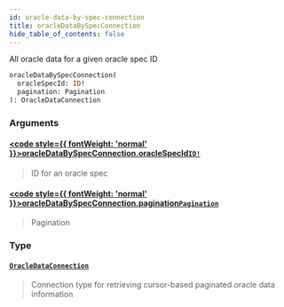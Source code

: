 ```yaml
---
id: oracle-data-by-spec-connection
title: oracleDataBySpecConnection
hide_table_of_contents: false
---
```








All oracle data for a given oracle spec ID

```graphql
oracleDataBySpecConnection(
  oracleSpecId: ID!
  pagination: Pagination
): OracleDataConnection
```


### Arguments

#### [<code style={{ fontWeight: 'normal' }}>oracleDataBySpecConnection.<b>oracleSpecId</b></code>](#)<Bullet />[`ID!`](/docs/testnet/graphql/scalars/id) <Badge class="secondary" text="non-null"/> <Badge class="secondary" text="scalar"/>
> ID for an oracle spec
> 

#### [<code style={{ fontWeight: 'normal' }}>oracleDataBySpecConnection.<b>pagination</b></code>](#)<Bullet />[`Pagination`](/docs/testnet/graphql/inputs/pagination) <Badge class="secondary" text="input"/>
> Pagination
> 

### Type

#### [`OracleDataConnection`](/docs/testnet/graphql/objects/oracle-data-connection) <Badge class="secondary" text="object"/>
> Connection type for retrieving cursor-based paginated oracle data information
> 





